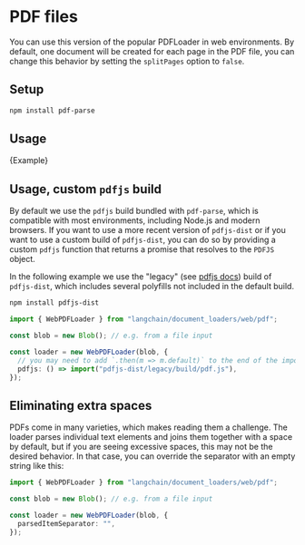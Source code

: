 # PDF files

You can use this version of the popular PDFLoader in web environments.
By default, one document will be created for each page in the PDF file, you can change this behavior by setting the `splitPages` option to `false`.

## Setup

```bash npm2yarn
npm install pdf-parse
```

## Usage


<CodeBlock language="typescript">{Example}</CodeBlock>

## Usage, custom `pdfjs` build

By default we use the `pdfjs` build bundled with `pdf-parse`, which is compatible with most environments, including Node.js and modern browsers. If you want to use a more recent version of `pdfjs-dist` or if you want to use a custom build of `pdfjs-dist`, you can do so by providing a custom `pdfjs` function that returns a promise that resolves to the `PDFJS` object.

In the following example we use the "legacy" (see [pdfjs docs](https://github.com/mozilla/pdf.js/wiki/Frequently-Asked-Questions#which-browsersenvironments-are-supported)) build of `pdfjs-dist`, which includes several polyfills not included in the default build.

```bash npm2yarn
npm install pdfjs-dist
```

```typescript
import { WebPDFLoader } from "langchain/document_loaders/web/pdf";

const blob = new Blob(); // e.g. from a file input

const loader = new WebPDFLoader(blob, {
  // you may need to add `.then(m => m.default)` to the end of the import
  pdfjs: () => import("pdfjs-dist/legacy/build/pdf.js"),
});
```

## Eliminating extra spaces

PDFs come in many varieties, which makes reading them a challenge. The loader parses individual text elements and joins them together with a space by default, but
if you are seeing excessive spaces, this may not be the desired behavior. In that case, you can override the separator with an empty string like this:

```typescript
import { WebPDFLoader } from "langchain/document_loaders/web/pdf";

const blob = new Blob(); // e.g. from a file input

const loader = new WebPDFLoader(blob, {
  parsedItemSeparator: "",
});
```
